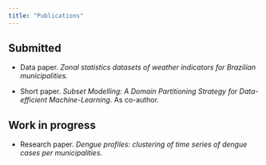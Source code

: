 ```yaml
---
title: "Publications"
---
```


## Submitted

-   Data paper. *Zonal statistics datasets of weather indicators for Brazilian municipalities.*

-   Short paper. *Subset Modelling: A Domain Partitioning Strategy for Data-efficient Machine-Learning*. As co-author.

## Work in progress

-   Research paper. *Dengue profiles: clustering of time series of dengue cases per municipalities*.
